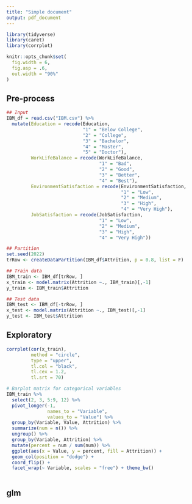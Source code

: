 ```yaml
---
title: "Simple document"
output: pdf_document
---
```


```r
library(tidyverse)
library(caret)
library(corrplot)

knitr::opts_chunk$set(
  fig.width = 6,
  fig.asp = .6,
  out.width = "90%"
)
```

## Pre-process

```r
## Input
IBM_df = read.csv("IBM.csv") %>% 
  mutate(Education = recode(Education,
                            "1" = "Below College",
                            "2" = "College",
                            "3" = "Bachelor",
                            "4" = "Master",
                            "5" = "Doctor"),
         WorkLifeBalance = recode(WorkLifeBalance,
                                  "1" = "Bad",
                                  "2" = "Good",
                                  "3" = "Better",
                                  "4" = "Best"),
         EnvironmentSatisfaction = recode(EnvironmentSatisfaction,
                                          "1" = "Low",
                                          "2" = "Medium",
                                          "3" = "High",
                                          "4" = "Very High"),
         JobSatisfaction = recode(JobSatisfaction,
                                  "1" = "Low",
                                  "2" = "Medium",
                                  "3" = "High",
                                  "4" = "Very High"))

## Partition 
set.seed(2022)
trRow <- createDataPartition(IBM_df$Attrition, p = 0.8, list = F)

## Train data
IBM_train <- IBM_df[trRow, ]
x_train <- model.matrix(Attrition ~., IBM_train)[,-1]
y_train <- IBM_train$Attrition

## Test data
IBM_test <- IBM_df[-trRow, ]
x_test <- model.matrix(Attrition ~., IBM_test)[,-1]
y_test <- IBM_test$Attrition
```

## Exploratory

```r
corrplot(cor(x_train),
         method = "circle", 
         type = "upper", 
         tl.col = "black",
         tl.cex = 1.2,
         tl.srt = 70)

# Barplot matrix for categorical variables
IBM_train %>% 
  select(2, 3, 5:9, 12) %>% 
  pivot_longer(-1,
               names_to = "Variable",
               values_to = "Value") %>% 
  group_by(Variable, Value, Attrition) %>% 
  summarize(num = n()) %>% 
  ungroup() %>% 
  group_by(Variable, Attrition) %>% 
  mutate(percent = num / sum(num)) %>% 
  ggplot(aes(x = Value, y = percent, fill = Attrition)) +
  geom_col(position = "dodge") + 
  coord_flip() +
  facet_wrap(~ Variable, scales = "free") + theme_bw()
  
```

## glm 

```r

```

